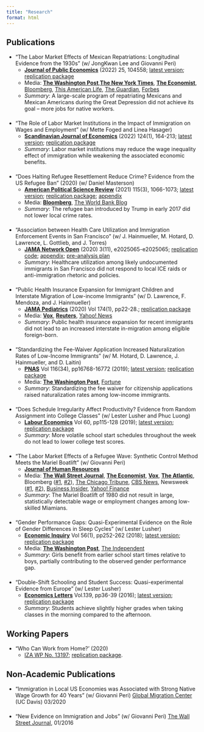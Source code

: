 ```yaml
---
title: "Research"
format: html
---
```


<style>
  h2 + ul > li  {
    margin-bottom: 1.5em; /* Adjust spacing as needed */
  }
</style>

## Publications

- “The Labor Market Effects of Mexican Repatriations: Longitudinal Evidence from the 1930s” (w/ JongKwan Lee and Giovanni Peri)
    * [**Journal of Public Economics**](https://www.sciencedirect.com/science/article/abs/pii/S0047272721001948?dgcid=coauthor){target="_blank"} (2022) 25, 104558; [latest version](files/mexican_repat.pdf){target="_blank"}; [replication package](https://dataverse.harvard.edu/dataset.xhtml?persistentId=doi:10.7910/DVN/X1HW7O){target="_blank"}
    * Media: [**The Washington Post**](https://www.washingtonpost.com/news/wonk/wp/2018/01/10/trump-wants-to-remove-these-immigrants-an-ugly-bit-of-history-tells-us-what-it-could-do-to-the-economy/){target="_blank"},[ **The New York Times**](https://www.nytimes.com/2017/10/24/business/economy/immigration-jobs.html){target="_blank"}, [**The Economist**](https://www.economist.com/united-states/2020/02/13/immigration-to-america-is-down-wages-are-up){target="_blank"}, [Bloomberg](https://www.bloomberg.com/opinion/articles/2017-10-05/mass-deportation-is-a-lose-lose-proposition){target="_blank"}, [This American Life](https://www.thisamericanlife.org/extras/we-deported-half-a-million-people-to-mexico-in-the-1930s-did-it-create-jobs){target="_blank"}, [The Guardian](https://www.theguardian.com/us-news/2024/dec/03/trump-mass-deportation-plan-1930s-repatriation-program){target="_blank"}, [Forbes](https://www.forbes.com/sites/stuartanderson/2024/12/05/trumps-plans-to-deport-immigrants-likely-to-harm-us-workers/){target="_blank"}
    * _Summary_: A large-scale program of repatriating Mexicans and Mexican Americans during the Great Depression did not achieve its goal – more jobs for native workers.


- “The Role of Labor Market Institutions in the Impact of Immigration on Wages and Employment” (w/ Mette Foged and Linea Hasager)
    * [**Scandinavian Journal of Economics**](https://onlinelibrary.wiley.com/doi/10.1111/sjoe.12452){target="_blank"} (2022) 124(1), 164-213; [latest version](https://docs.iza.org/dp14158.pdf){target="_blank"}; [replication package](https://dataverse.harvard.edu/dataset.xhtml?persistentId=doi:10.7910/DVN/JUIDV0){target="_blank"}
    * _Summary_: Labor market institutions may reduce the wage inequality effect of immigration while weakening the associated economic benefits.


- “Does Halting Refugee Resettlement Reduce Crime? Evidence from the US Refugee Ban” (2020) (w/ Daniel Masterson)
    * [**American Political Science Review**](https://www.cambridge.org/core/journals/american-political-science-review/article/does-halting-refugee-resettlement-reduce-crime-evidence-from-the-us-refugee-ban/E111764FC700841C5E5FD3FAA2A6BE8C){target="_blank"} (2021) 115(3), 1066-1073; [latest version](https://osf.io/preprints/socarxiv/w2x7p/){target="_blank"}; [replication package](https://dataverse.harvard.edu/dataset.xhtml?persistentId=doi:10.7910/DVN/KDOM7E){target="_blank"}; [appendix](https://static.cambridge.org/content/id/urn:cambridge.org:id:article:S0003055421000150/resource/name/S0003055421000150sup001.pdf){target="_blank"}
    * Media: [**Bloomberg**](https://www.bloomberg.com/opinion/articles/2019-01-07/connection-between-rising-crime-and-refugees-doesn-t-exist){target="_blank"}, [The World Bank Blog](https://blogs.worldbank.org/impactevaluations/what-i-learned-looking-what-was-published-recently-top-journals-sociology-and?cid=SHR_BlogSiteShare_EN_EXT){target="_blank"}
    * _Summary_: The refugee ban introduced by Trump in early 2017 did not lower local crime rates.  


- “Association between Health Care Utilization and Immigration Enforcement Events in San Francisco” (w/ J. Hainmueller, M. Hotard, D. Lawrence, L. Gottlieb, and J. Torres)
    * [**JAMA Network Open**](https://jamanetwork.com/journals/jamanetworkopen/fullarticle/2772733){target="_blank"} (2020) 3(11), e2025065-e2025065; [replication code](files/jama_no_ucsf_replication_code.zip){target="_blank"}; [appendix](files/jama_no_additional_appendix.pdf){target="_blank"}; [pre-analysis plan](https://osf.io/zhj3a){target="_blank"}
    * _Summary_: Healthcare utilization among likely undocumented immigrants in San Francisco did not respond to local ICE raids or anti-immigration rhetoric and policies.


- “Public Health Insurance Expansion for Immigrant Children and Interstate Migration of Low-income Immigrants” (w/ D. Lawrence, F. Mendoza, and J. Hainmueller)
    * [**JAMA Pediatrics**](https://jamanetwork.com/journals/jamapediatrics/fullarticle/2755835){target="_blank"} (2020) Vol 174(1), pp22-28.; [replication package](https://dataverse.harvard.edu/dataset.xhtml?persistentId=doi:10.7910/DVN/H9HQVI){target="_blank"}
    * Media: [**Vox**](https://www.vox.com/2019/11/18/20966793/study-public-health-insurance-states-welfare-magnet-medicaid-immigrant-stanford-yasenov){target="_blank"}, [**Reuters**](https://www.reuters.com/article/us-health-immigrants-idUSKBN1XS2JN){target="_blank"}, [Yahoo! News](https://news.yahoo.com/immigrants-dont-flock-states-expand-215946669.html){target="_blank"}
    * _Summary_: Public health insurance expansion for recent immigrants did not lead to an increased interstate in-migration among eligible foreign-born.

- “Standardizing the Fee-Waiver Application Increased Naturalization Rates of Low-Income Immigrants” (w/ M. Hotard, D. Lawrence, J. Hainmueller, and D. Laitin)
    * [**PNAS**](https://www.pnas.org/doi/full/10.1073/pnas.1905904116){target="_blank"} Vol 116(34), pp16768-16772 (2019); [latest version](https://osf.io/acmdw/); [replication package](https://dataverse.harvard.edu/dataset.xhtml?persistentId=doi:10.7910/DVN/PEETCY)
    * Media: [**The Washington Post**](https://www.washingtonpost.com/politics/2020/04/07/trump-administration-is-raising-application-fee-us-citizenship-that-will-cost-us-later/){target="_blank"}, [Fortune](https://fortune.com/2019/11/08/us-citizenship-application-fee-uscis-waiver-lawsuit/){target="_blank"}
    * _Summary_: Standardizing the fee waiver for citizenship applications raised naturalization rates among low-income immigrants.

- “Does Schedule Irregularity Affect Productivity? Evidence from Random Assignment into College Classes” (w/ Lester Lusher and Phuc Luong)
    * [**Labour Economics**](https://www.sciencedirect.com/science/article/abs/pii/S0927537119300600?via%3Dihub){target="_blank"} Vol 60, pp115-128 (2019); [latest version](files/sleep_consistency.pdf); [replication package](https://dataverse.harvard.edu/dataset.xhtml?persistentId=doi:10.7910/DVN/0ABDQU){target="_blank"}
    * _Summary_: More volatile school start schedules throughout the week do not lead to lower college test scores.

- “The Labor Market Effects of a Refugee Wave: Synthetic Control Method Meets the Mariel Boatlift” (w/ Giovanni Peri)
    * [**Journal of Human Resources**](http://jhr.uwpress.org/content/54/2/267.short){target="_blank"}
    * Media: [**The Wall Street Journal**](https://www.wsj.com/articles/the-great-mariel-boatlift-experiment-1497630468){target="_blank"}, [**The Economist**](https://www.economist.com/free-exchange/2017/06/12/a-new-paper-rekindles-a-tiresome-debate-on-immigration-and-wages){target="_blank"}, [**Vox**](https://www.vox.com/the-big-idea/2017/6/23/15855342/immigrants-wages-trump-economics-mariel-boatlift-hispanic-cuban){target="_blank"}, [**The Atlantic**](https://www.theatlantic.com/politics/archive/2016/01/the-great-immigration-data-debate/424230/){target="_blank"}, Bloomberg ([#1](https://www.bloomberg.com/opinion/articles/2017-06-16/immigrants-don-t-steal-from-americans-paychecks){target="_blank"}, [#2](https://www.bloomberg.com/opinion/articles/2015-12-18/an-immigrant-isn-t-going-to-steal-your-pay-raise){target="_blank"}), [The Chicago Tribune](http://www.google.com/url?q=http%3A%2F%2Fwww.chicagotribune.com%2Fnews%2Fsns-wp-blm-immig-jobs-comment-df0629f6-a5a4-11e5-8318-bd8caed8c588-20151218-story.html&sa=D&sntz=1&usg=AOvVaw1jV9Sepfm26vDBDnrWVDG-){target="_blank"}, [CBS News](https://www.cbsnews.com/news/whats-immigrations-real-impact-on-us-wages/){target="_blank"}, Newsweek ([#1](https://www.newsweek.com/trumps-anti-immigration-policies-are-based-flawed-data-646476){target="_blank"}, [#2](https://www.newsweek.com/restricting-immigration-doesnt-help-blue-collar-jobless-776995){target="_blank"}), [Business Insider](https://www.businessinsider.com/last-time-the-us-welcomed-refugees-2015-12){target="_blank"}, [Yahoo! Finance](https://finance.yahoo.com/news/heres-happened-last-time-us-163436187.html){target="_blank"}
    * _Summary_: The Mariel Boatlift of 1980 did not result in large, statistically detectable wage or employment changes among low-skilled Miamians.

- “Gender Performance Gaps: Quasi-Experimental Evidence on the Role of Gender Differences in Sleep Cycles” (w/ Lester Lusher)
    * [**Economic Inquiry**](https://onlinelibrary.wiley.com/doi/10.1111/ecin.12483){target="_blank"} Vol 56(1), pp252-262 (2018); [latest version](files/late_start_gender_gap.pdf){target="_blank"}; [replication package](https://dataverse.harvard.edu/dataset.xhtml?persistentId=doi:10.7910/DVN/ACLJJZ){target="_blank"}
    * Media: [**The Washington Post**](https://www.washingtonpost.com/news/wonk/wp/2016/08/05/how-sleep-holds-back-boys/){target="_blank"}, [The Independent](https://www.independent.co.uk/news/education/girls-do-better-than-boys-at-school-because-they-re-morning-people-study-suggests-a7181511.html){target="_blank"}
    * _Summary_: Girls benefit from earlier school start times relative to boys, partially contributing to the observed gender performance gap.

- “Double-Shift Schooling and Student Success: Quasi-experimental Evidence from Europe” (w/ Lester Lusher)
    * [**Economics Letters**](https://www.sciencedirect.com/science/article/abs/pii/S0165176515005182?via%3Dihub){target="_blank"} Vol.139, pp36-39 (2016); [latest version](files/late_start.pdf){target="_blank"}; [replication package](https://dataverse.harvard.edu/dataset.xhtml?persistentId=doi:10.7910/DVN/6AYLVO){target="_blank"}
    * _Summary_: Students achieve slightly higher grades when taking classes in the morning compared to the afternoon.

## Working Papers
 
 - "Who Can Work from Home?' (2020)
    * [IZA WP No. 13197](https://www.iza.org/en/publications/dp/13197/imprint); [replication package](https://github.com/vyasenov/who-can-work-from-home).

## Non-Academic Publications

- “Immigration in Local US Economies was Associated with Strong Native Wage Growth for 40 Years” (w/ Giovanni Peri) [Global Migration Center](https://globalmigration.ucdavis.edu/immigration-local-us-economies-was-associated-strong-native-wage-growth-40-years){target="_blank"} (UC Davis) 03/2020

- “New Evidence on Immigration and Jobs” (w/ Giovanni Peri) [The Wall Street Journal](https://www.wsj.com/articles/new-evidence-on-immigrants-and-jobs-1453162462){target="_blank"}, 01/2016

